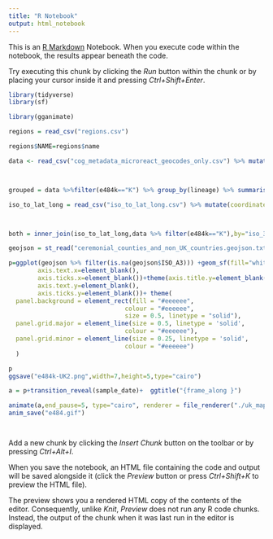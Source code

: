 ```yaml
---
title: "R Notebook"
output: html_notebook
---
```


This is an [R Markdown](http://rmarkdown.rstudio.com) Notebook. When you execute code within the notebook, the results appear beneath the code. 

Try executing this chunk by clicking the *Run* button within the chunk or by placing your cursor inside it and pressing *Ctrl+Shift+Enter*. 

```r
library(tidyverse)
library(sf)

library(gganimate)

regions = read_csv("regions.csv")

regions$NAME=regions$name

data <- read_csv("cog_metadata_microreact_geocodes_only.csv") %>% mutate(sample_date=lubridate::ymd(sample_date)) %>% filter(pillar_2) %>% mutate(ISO_A3=iso_3166_code) %>% full_join(regions) %>% filter(sample_date>"2020-12-01") %>% mutate(lineage=case_when( grepl("B.1.177",lineage,fixed=TRUE)~  "B.1.177",lineage=="B.1.351"~"B.1.351",lineage=="B.1.1.7"~"B.1.1.7",grepl("B.1",lineage,fixed=TRUE)~  "B.1",grepl("A",lineage,fixed=TRUE)~  "A.23.1",TRUE ~ lineage)) %>% mutate(group=1:n())



grouped = data %>%filter(e484k=="K") %>% group_by(lineage) %>% summarise(n=n()) %>% arrange(-n)

iso_to_lat_long = read_csv("iso_to_lat_long.csv") %>% mutate(coordinate_location=gsub("Point\\((.*)\\)","\\1",coordinate_location)) %>% separate(coordinate_location,into=c("long","lat"),sep=" ") %>% mutate(lat=as.numeric(lat),long=as.numeric(long)) %>% mutate(iso_3166_code=value)  %>% group_by(iso_3166_code) %>% summarise(lat=mean(lat,na.rm=TRUE),long=mean(long,na.rm=TRUE))



both = inner_join(iso_to_lat_long,data %>% filter(e484k=="K"),by="iso_3166_code")

geojson = st_read("ceremonial_counties_and_non_UK_countries.geojson.txt")

p=ggplot(geojson %>% filter(is.na(geojson$ISO_A3))) +geom_sf(fill="white",color="gray") + geom_jitter(width=0.1,height=0.1,data=both,aes(group=group,x=long,y=lat,color=lineage))+coord_sf(x=c(-5,2),y=c(50.8,54.5))+scale_color_manual(values=c("B.1"="#4f6bff","A.23.1"="#f34a44","B.1.177"="#97d400","B.1.1.7"="#ffa401","P.2"="#6cc8dd","B.1.351"="#ffd84c")) +theme(axis.title.x=element_blank(),
        axis.text.x=element_blank(),
        axis.ticks.x=element_blank())+theme(axis.title.y=element_blank(),
        axis.text.y=element_blank(),
        axis.ticks.y=element_blank())+ theme(
  panel.background = element_rect(fill = "#eeeeee",
                                colour = "#eeeeee",
                                size = 0.5, linetype = "solid"),
  panel.grid.major = element_line(size = 0.5, linetype = 'solid',
                                colour = "#eeeeee"), 
  panel.grid.minor = element_line(size = 0.25, linetype = 'solid',
                                colour = "#eeeeee")
  )

p
ggsave("e484k-UK2.png",width=7,height=5,type="cairo")

a = p+transition_reveal(sample_date)+  ggtitle("{frame_along }") 

animate(a,end_pause=5, type="cairo", renderer = file_renderer("./uk_map2/"),width=700,height=600)
anim_save("e484.gif")




```

Add a new chunk by clicking the *Insert Chunk* button on the toolbar or by pressing *Ctrl+Alt+I*.

When you save the notebook, an HTML file containing the code and output will be saved alongside it (click the *Preview* button or press *Ctrl+Shift+K* to preview the HTML file).

The preview shows you a rendered HTML copy of the contents of the editor. Consequently, unlike *Knit*, *Preview* does not run any R code chunks. Instead, the output of the chunk when it was last run in the editor is displayed.
